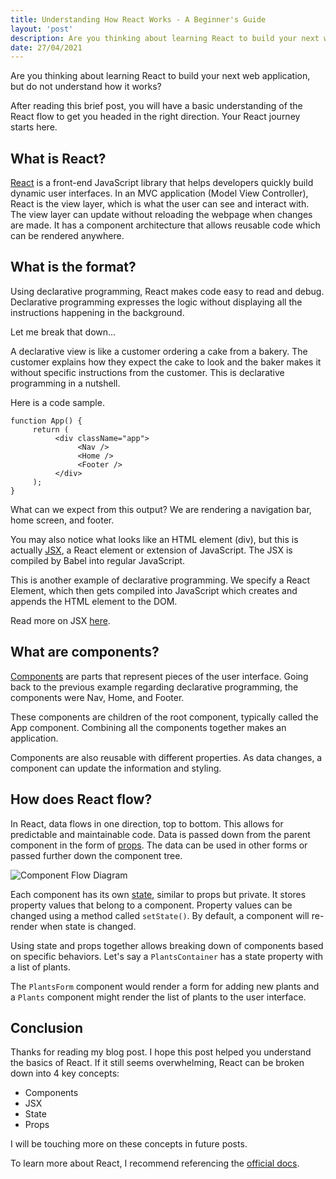 ```yaml
---
title: Understanding How React Works - A Beginner's Guide
layout: 'post'
description: Are you thinking about learning React to build your next web application, but do not understand how it works? After reading this brief post, you will have a basic understanding of the React flow to get you headed in the right direction. Your React journey starts here.
date: 27/04/2021
---
```


Are you thinking about learning React to build your next web application, but do not understand how it works? 

After reading this brief post, you will have a basic understanding of the React flow to get you headed in the right direction. Your React journey starts here.

## What is React?

[React](https://reactjs.org/) is a front-end JavaScript library that helps developers quickly build dynamic user interfaces. In an MVC application (Model View Controller), React is the view layer, which is what the user can see and interact with. The view layer can update without reloading the webpage when changes are made.
It has a component architecture that allows reusable code which can be rendered anywhere.

## What is the format?

Using declarative programming, React makes code easy to read and debug. Declarative programming expresses the logic without displaying all the instructions happening in the background. 

Let me break that down...

A declarative view is like a customer ordering a cake from a bakery. The customer explains how they expect the cake to look and the baker makes it without specific instructions from the customer. This is declarative programming in a nutshell.

Here is a code sample. 

```
function App() {
     return (
          <div className="app">
               <Nav />
               <Home />
               <Footer />
          </div>
     );
}
```

What can we expect from this output? We are rendering a navigation bar, home screen, and footer. 

You may also notice what looks like an HTML element (div), but this is actually [JSX](https://reactjs.org/docs/introducing-jsx.html), a React element or extension of JavaScript. The JSX is compiled by Babel into regular JavaScript.

This is another example of declarative programming. We specify a React Element, which then gets compiled into JavaScript which creates and appends the HTML element to the DOM. 

Read more on JSX [here](https://reactjs.org/docs/introducing-jsx.html).

## What are components?

[Components](https://reactjs.org/docs/components-and-props.html) are parts that represent pieces of the user interface. Going back to the previous example regarding declarative programming, the components were Nav, Home, and Footer. 

These components are children of the root component, typically called the App component. Combining all the components together makes an application. 

Components are also reusable with different properties. As data changes, a component can update the information and styling.

## How does React flow?

In React, data flows in one direction, top to bottom. This allows for predictable and maintainable code. Data is passed down from the parent component in the form of [props](https://reactjs.org/docs/components-and-props.html#gatsby-focus-wrapper). The data can be used in other forms or passed further down the component tree.

![Component Flow Diagram](https://dev-to-uploads.s3.amazonaws.com/uploads/articles/m17ji4j257qh9m6tfjg0.png)

Each component has its own [state](https://reactjs.org/docs/faq-state.html#gatsby-focus-wrapper), similar to props but private. It stores property values that belong to a component. Property values can be changed using a method called `setState()`. By default, a component will re-render when state is changed.

Using state and props together allows breaking down of components based on specific behaviors. Let's say a `PlantsContainer` has a state property with a list of plants. 

The `PlantsForm` component would render a form for adding new plants and a `Plants` component might render the list of plants to the user interface.

## Conclusion

Thanks for reading my blog post. I hope this post helped you understand the basics of React. If it still seems overwhelming, React can be broken down into 4 key concepts:

- Components
- JSX
- State
- Props

I will be touching more on these concepts in future posts.

To learn more about React, I recommend referencing the [official docs](https://reactjs.org/docs/getting-started.html).